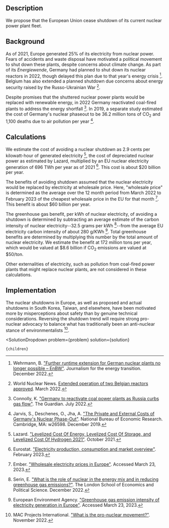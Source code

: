 

## Description

We propose that the European Union cease shutdown of its current nuclear power plant fleet.

## Background

As of 2021, Europe generated 25% of its electricity from nuclear power. Fears of accidents and waste disposal have motivated a political movement to shut down these plants, despite concerns about climate change. As part of its *Energiewende*, Germany had planned to shut down its nuclear reactors in 2022, though delayed this plan due to that year's energy crisis [^"7"]. Belgium has also extended a planned shutdown due concerns about energy security raised by the Russo-Ukrainian War [^"6"].

Despite promises that the shuttered nuclear power plants would be replaced with renewable energy, in 2022 Germany reactivated coal-fired plants to address the energy shortfall [^"8"]. In 2019, a separate study estimated the cost of Germany's nuclear phaseout to be 36.2 million tons of CO<sub>2</sub> and 1,100 deaths due to air pollution per year [^"9"].

## Calculations

We estimate the cost of avoiding a nuclear shutdown as 2.9 cents per kilowatt-hour of generated electricity [^"1"], the cost of depreciated nuclear power as estimated by Lazard, multiplied by an EU nuclear electricity generation of 696 TWh per year as of 2021 [^"2"]. This cost is about $20 billion per year.

The benefits of avoiding shutdown assumed that the nuclear electricity would be replaced by electricity at wholesale price. Here, "wholesale price" is determined as the average over the 12 month period from March 2022 to February 2023 of the cheapest wholesale price in the EU for that month [^"3"]. This benefit is about $60 billion per year.

The greenhouse gas benefit, per kWh of nuclear electricity, of avoiding a shutdown is determined by subtracting an average estimate of the carbon intensity of nuclear electricity--32.5 grams per kWh [^"4"]--from the average EU electricity carbon intensity of about 280 g/KWh [^"5"]. Total greenhouse benefits are determined by multiplying this number by the total amount of nuclear electricity. We estimate the benefit at 172 million tons per year, which would be valued at $8.6 billion if CO<sub>2</sub> emissions are valued at $50/ton.

Other externalities of electricity, such as pollution from coal-fired power plants that might replace nuclear plants, are not considered in these calculations.

## Implementation

The nuclear shutdowns in Europe, as well as proposed and actual shutdowns in South Korea, Taiwan, and elsewhere, have been motivated more by misperceptions about safety than by genuine technical considerations. Reversing the shutdown trend will require strong pro-nuclear advocacy to balance what has traditionally been an anti-nuclear stance of environmentalists [^"10"].

[^"1"]: Lazard. ["Levelized Cost Of Energy, Levelized Cost Of Storage, and Levelized Cost Of Hydrogen 2021"](https://www.lazard.com/research-insights/levelized-cost-of-energy-levelized-cost-of-storage-and-levelized-cost-of-hydrogen-2021/). October 2021.

[^"2"]: Eurostat. ["Electricity production, consumption and market overview"](https://ec.europa.eu/eurostat/statistics-explained/index.php?title=Electricity_production,_consumption_and_market_overview). February 2023.

[^"3"]: Ember. ["Wholesale electricity prices in Europe"](https://ember-climate.org/data/data-tools/europe-power-prices/). Accessed March 23, 2023.

[^"4"]: Serin, E. ["What is the role of nuclear in the energy mix and in reducing greenhouse gas emissions?"](https://www.lse.ac.uk/granthaminstitute/explainers/role-nuclear-power-energy-mix-reducing-greenhouse-gas-emissions/). The London School of Economics and Political Science. December 2022.

[^"5"]: European Environment Agency. ["Greenhouse gas emission intensity of electricity generation in Europe"](https://www.eea.europa.eu/ims/greenhouse-gas-emission-intensity-of-1). Accessed March 23, 2023.

[^"6"]: World Nuclear News. [Extended operation of two Belgian reactors approved](https://www.world-nuclear-news.org/Articles/Extended-operation-of-two-Belgian-reactors-approve). March 2022.

[^"7"]: Wehrmann, B. ["Further runtime extension for German nuclear plants no longer possible – EnBW"](https://www.cleanenergywire.org/news/further-runtime-extension-german-nuclear-plants-no-longer-possible-enbw). Journalism for the energy transition. December 2022.

[^"8"]: Connolly, K. ["Germany to reactivate coal power plants as Russia curbs gas flow"](https://www.theguardian.com/world/2022/jul/08/germany-reactivate-coal-power-plants-russia-curbs-gas-flow). The Guardian. July 2022.

[^"9"]: Jarvis, S., Deschenes, O., Jha, A. ["The Private and External Costs of Germany's Nuclear Phase-Out"](https://www.nber.org/system/files/working_papers/w26598/w26598.pdf). National Bureau of Economic Research. Cambridge, MA: w26598. December 2019.

[^"10"]: MAC Projects International. ["What is the pro-nuclear movement?"](https://www.mac-projects.com/what-is-the-pro-nuclear-movement/). November 2022.

  <SolutionDropdown 
    problem={problem} 
    solution={solution}
  >
    {children}
  </SolutionDropdown>